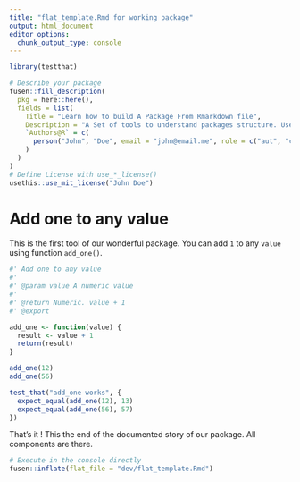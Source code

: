 ```yaml
---
title: "flat_template.Rmd for working package"
output: html_document
editor_options: 
  chunk_output_type: console
---
```


<!-- 
Run this 'development' chunk

Store every call to library() that you need to run chunks line by line, as in a classical Rmd for analysis
-->

```r
library(testthat)
```

<!--
# Description of your package

This will fill the description of your package.
Fill and run the content of this chunk, before anything else. 

Note: when you will use other flat templates, this part will be in a separate file. Do not be surprised!
--> 

```r
# Describe your package
fusen::fill_description(
  pkg = here::here(),
  fields = list(
    Title = "Learn how to build A Package From Rmarkdown file",
    Description = "A Set of tools to understand packages structure. Use Rmarkdown First method to build a package from a defined template. Start your package with documentation. Everything can be set from a Rmarkdown file in your project.",
    `Authors@R` = c(
      person("John", "Doe", email = "john@email.me", role = c("aut", "cre"), comment = c(ORCID = "0000-0000-0000-0000"))
    )
  )
)
# Define License with use_*_license()
usethis::use_mit_license("John Doe")
```

# Add one to any value

This is the first tool of our wonderful package. 
You can add `1` to any `value` using function `add_one()`.

<!-- 
This first section shows:

- the three parts necessary for a package: 'function', 'examples' and 'tests'.  
  + Note that the three following chunks have names accordingly.

-->

```r
#' Add one to any value
#' 
#' @param value A numeric value
#'
#' @return Numeric. value + 1
#' @export

add_one <- function(value) {
  result <- value + 1
  return(result)
}
```

<!--
Here is an example on how to use the function.
This should be a reproducible and working example
-->

```r
add_one(12)
add_one(56)
```

<!--
Here are some unit tests to verify the function works as expected.
-->

```r
test_that("add_one works", {
  expect_equal(add_one(12), 13)
  expect_equal(add_one(56), 57)
})
```

That's it ! This the end of the documented story of our package. All components are there.

<!-- 
# Inflate your package

You're one inflate from paper to box.
Build your package from this very Rmd using `fusen::inflate()` 
-->


```r
# Execute in the console directly
fusen::inflate(flat_file = "dev/flat_template.Rmd")
```

<!-- 
- Verify your `"DESCRIPTION"` file has been updated
- Verify your function is in `"R/"` directory
- Verify your test is in `"tests/testthat/"` directory
- Verify this Rmd appears in `"vignettes/"` directory 
-->
